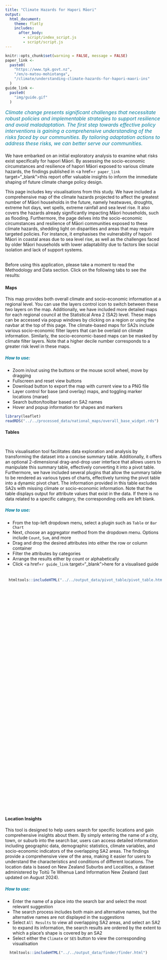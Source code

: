 ```yaml
---
title: "Climate Hazards for Hapori Māori"
output:
  html_document:
    theme: flatly
    includes:
      after_body:
        - script/index_script.js
        - script/script.js
---
```

<script>
  var leafletMap;
</script>
```r
knitr::opts_chunk$set(warning = FALSE, message = FALSE)
paper_link <-
  paste0(
    "https://www.tpk.govt.nz",
    "/en/o-matou-mohiotanga",
    "/climate/understanding-climate-hazards-for-hapori-maori-ins"
  )
guide_link <-
  paste0(
    "img/guide.gif"
  )
```

<div id="headline" style="color:#007C9D;font-size:medium;margin-bottom: 21px;"> <em>
    Climate change presents significant challenges that necessitate robust
    policies and implementable strategies to support resilience and avoid
    maladaptation. The first step towards effective policy interventions is
    gaining a comprehensive understanding of the risks faced by our communities.
    By tailoring adaptation actions to address these risks, we can better serve
    our communities.
    </em>
</div>

<div id="introbody">
We have embarked on an initial exploratory analysis to examine what risks exist
specifically for hapori Māori. By assessing the socio-economic
circumstances and resilience of hapori Māori exposed to various climate hazards,
the findings published in <a href=`r paper_link` target="_blank">this</a>
report offer valuable insights to inform the immediate shaping of future climate
change policy design.

This page includes key visualisations from this study. We have included a
comprehensive map of the climate hazards projected to affect the greatest
number of Māori households in the future, namely heatwaves, droughts, extreme
hot days, wet spells, extreme rainfall and sea level rise. It also covers the
hazards already significantly impacting Māori households, such as flooding.
Furthermore, the page delves into the socio-economic circumstances and
resilience of Māori communities exposed to these climate hazards, shedding
light on disparities and areas that may require targeted policies. For instance,
it emphasises the vulnerability of hapori Māori in coastal areas due to sea 
level rise, as well as the challenges faced by older Māori households with lower
adaptability due to factors like social isolation and lack of support systems.

<br> Before using this application, please take a moment to read the Methodology
and Data section. Click on the following tabs to see the results: <br>
</div>

### <span></span> {.tabset}

#### Maps
<div class="row">
<div class="col-md-3">
This map provides both overall climate and socio-economic information at a
regional level. You can use the layers control icon to switch between these two
layers on the map. Additionally, we have included more detailed maps for each
regional council at the Statistical Area 2 (SA2) level. These maps can be
accessed via popup windows by clicking on a region<span class="mapDesc"> or
using the navbar at the top of this page</span>. The climate-based maps for SA2s
include various socio-economic filter layers that can be overlaid on climate
information. Similarly, the socio-economic-based maps can be masked by climate
filter layers. Note that a higher decile number corresponds to a greater risk
level in these maps.

<h5 style="color:#007C9D">How to use:</h5>
* Zoom in/out using the buttons or the mouse scroll wheel, move by dragging
* Fullscreen and reset view buttons
* Download button to export the map with current view to a PNG file
* Layer control for base (and overlay) maps, and toggling marker locations
(marae)
* Search button/toolbar based on SA2 names
* Hover and popup information for shapes and markers
</div>
<div class="col-md-9" id="the_map">
```r
library(leaflet)
readRDS("../../processed_data/national_maps/overall_base_widget.rds")
```
</div>
</div>

#### Tables
<div class="row">
<div class="col-md-3" style="padding-top:12px;">
This visualisation tool facilitates data exploration and analysis by
transforming the dataset into a concise summary table. Additionally, it offers
an optional 2-dimensional drag-and-drop user interface that allows users to
manipulate this summary table, effectively converting it into a pivot table.
Furthermore, we have included several plugins that allow the summary table to
be rendered as various types of charts, effectively turning the pivot table
into a dynamic pivot chart. The information provided in this table excludes
SA2s with missing climate or socio-economic information. Note that the table
displays output for attribute values that exist in the data. If there is no
data related to a specific category, the corresponding cells are left blank.

<h5 style="color:#007C9D">How to use:</h5>
* From the top-left dropdown menu, select a plugin such as `Table` or
`Bar Chart`
* Next, choose an aggregator method from the dropdown menu. Options include
`Count`, `Sum`, and more
* Drag and drop the desired attributes into either the row or column container
* Filter the attributes by categories
* Arrange the results either by count or alphabetically
* Click <a href=`r guide_link` target="_blank">here</a> for a visualised guide
</div>
<div class="col-md-9" id="the_table"
     style="height:762px;overflow:auto;padding-top:8px;padding-left:11px;">
```r
htmltools::includeHTML("../../output_data/pivot_table/pivot_table.html")
```
</div>
</div>

#### Location Insights
<div class="row">
<div class="col-md-3">
This tool is designed to help users search for specific locations and gain
comprehensive insights about them. By simply entering the name of a city, town,
or suburb into the search bar, users can access detailed information including
geographic data, demographic statistics, climate variables, and socio-economic
indicators of the overlapping SA2 areas. The findings provide
a comprehensive view of the area, making it easier for users to understand the
characteristics and conditions of different locations. The location data is
based on New Zealand Suburbs and Localities, a dataset administered by Toitū Te
Whenua Land Information New Zealand (last updated on August 2024).

<h5 style="color:#007C9D">How to use:</h5>
* Enter the name of a place into the search bar and select the most relevant
suggestion
* The search process includes both main and alternative names, but the
alternative names are not displayed in the suggestions
* Select `All Results` to view all overlapping SA2 areas, and select an SA2 to
expand its information, the search results are ordered by the extent to which a
place's shape is covered by an SA2
* Select either the `Climate` or `SES` button to view the corresponding
visualisation 
</div>
<div class="col-md-9" id="the_finder"
     style="height:750px;padding-top:0px;padding-left:14px;padding-right:0px;">
```r
htmltools::includeHTML("../../output_data/finder/finder.html")
```
</div>
</div>
